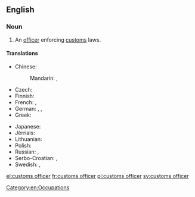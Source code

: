 ==English==

{{wikipedia}}

===Noun===
{{en-noun|head=[[customs]] [[officer]]}}

# An [[officer]] enforcing [[customs]] laws.

====Translations====
{{trans-top|officer}}
* Chinese:
*: Mandarin: {{t|cmn|海關職員|sc=Hani}}, {{t|cmn|海关职员|tr=hǎiguān zhíyuán|sc=Hani}}
* Czech: {{t+|cs|celník|m}}
* Finnish: {{t|fi|tullivirkailija}}
* French: {{t+|fr|douanier|m}}, {{t+|fr|douanière|f}}
* German: {{t+|de|Zöllner|m}}, {{t|de|Zollbeamte|m|f}}, {{t+|de|Zöllnerin|f}}
* Greek: {{t+|el|τελωνειακός|m|tr=teloneiakos}}
{{trans-mid}}
* Japanese: {{t|ja|税関吏|tr=ぜいかんり, zeikanri|sc=Jpan}}
* Jèrriais: {{t|roa-jer|douannyi|m}}
* Lithuanian: {{t|lt|muitininkas|m}}
* Polish: {{t+|pl|celnik|m}}
* Russian: {{t+|ru|таможенник|m|tr=tamóžennik|sc=Cyrl}}, {{t|ru|таможенный чиновник|m|tr=tamóžennyj činóvnik|sc=Cyrl}}
* Serbo-Croatian: {{t|sh|cȁrinīk|m}}, {{t|sh|цариник|m}}
* Swedish: {{t+|sv|tullare|c}}, {{t|sv|tulltjänsteman|c}}
{{trans-bottom}}

[[Category:en:Occupations]]

[[el:customs officer]]
[[fr:customs officer]]
[[pl:customs officer]]
[[sv:customs officer]]